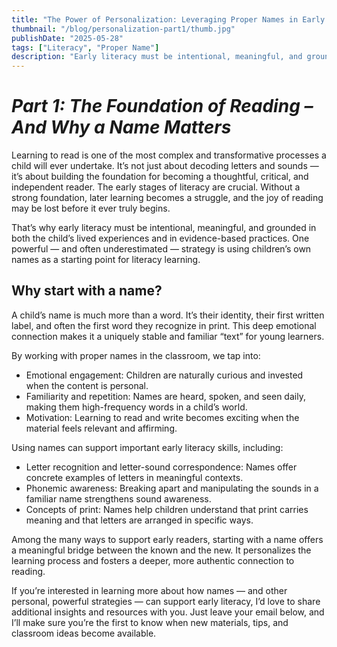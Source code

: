 ```yaml
---
title: "The Power of Personalization: Leveraging Proper Names in Early Literacy"
thumbnail: "/blog/personalization-part1/thumb.jpg"
publishDate: "2025-05-28"
tags: ["Literacy", "Proper Name"]
description: "Early literacy must be intentional, meaningful, and grounded in both the child’s lived experiences and in evidence-based practices. One powerful — and often underestimated — strategy is using children’s own names as a starting point for literacy learning."
---
```


# *Part 1: The Foundation of Reading – And Why a Name Matters*
Learning to read is one of the most complex and transformative processes a child will ever undertake. It’s not just about decoding letters and sounds — it’s about building the foundation for becoming a thoughtful, critical, and independent reader. The early stages of literacy are crucial. Without a strong foundation, later learning becomes a struggle, and the joy of reading may be lost before it ever truly begins.

That’s why early literacy must be intentional, meaningful, and grounded in both the child’s lived experiences and in evidence-based practices. One powerful — and often underestimated — strategy is using children’s own names as a starting point for literacy learning.

## Why start with a name?

A child’s name is much more than a word. It’s their identity, their first written label, and often the first word they recognize in print. This deep emotional connection makes it a uniquely stable and familiar “text” for young learners.

By working with proper names in the classroom, we tap into:

* Emotional engagement: Children are naturally curious and invested when the content is personal.
* Familiarity and repetition: Names are heard, spoken, and seen daily, making them high-frequency words in a child’s world.
* Motivation: Learning to read and write becomes exciting when the material feels relevant and affirming.

Using names can support important early literacy skills, including:

* Letter recognition and letter-sound correspondence: Names offer concrete examples of letters in meaningful contexts.
* Phonemic awareness: Breaking apart and manipulating the sounds in a familiar name strengthens sound awareness.
* Concepts of print: Names help children understand that print carries meaning and that letters are arranged in specific ways.

Among the many ways to support early readers, starting with a name offers a meaningful bridge between the known and the new. It personalizes the learning process and fosters a deeper, more authentic connection to reading.

If you’re interested in learning more about how names — and other personal, powerful strategies — can support early literacy, I’d love to share additional insights and resources with you. Just leave your email below, and I’ll make sure you’re the first to know when new materials, tips, and classroom ideas become available.

<EmailSubscribe />
